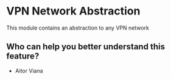 # VPN Network Abstraction

This module contains an abstraction to any VPN network

## Who can help you better understand this feature?
- Aitor Viana

